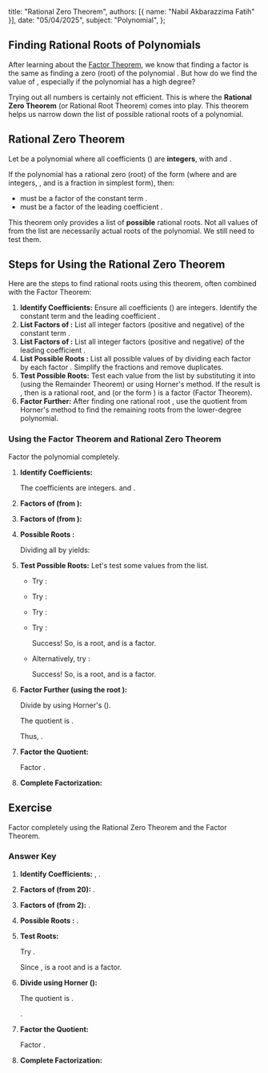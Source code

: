   title: "Rational Zero Theorem",
  authors: [{ name: "Nabil Akbarazzima Fatih" }],
  date: "05/04/2025",
  subject: "Polynomial",
};

## Finding Rational Roots of Polynomials

After learning about the [Factor Theorem](/subject/high-school/11/mathematics/polynomial/factor-theorem), we know that finding a factor <InlineMath math="(x-c)" /> is the same as finding a zero (root) <InlineMath math="c" /> of the polynomial <InlineMath math="P(x)" />. But how do we find the value of <InlineMath math="c" />, especially if the polynomial has a high degree?

Trying out all numbers is certainly not efficient. This is where the **Rational Zero Theorem** (or Rational Root Theorem) comes into play. This theorem helps us narrow down the list of possible rational roots of a polynomial.

## Rational Zero Theorem

Let <InlineMath math="P(x) = a_n x^n + a_{n-1} x^{n-1} + \dots + a_1 x + a_0" /> be a polynomial where all coefficients (<InlineMath math="a_n, a_{n-1}, \dots, a_1, a_0" />) are **integers**, with <InlineMath math="a_n \neq 0" /> and <InlineMath math="a_0 \neq 0" />.

If the polynomial <InlineMath math="P(x)" /> has a rational zero (root) of the form <InlineMath math="\frac{p}{q}" /> (where <InlineMath math="p" /> and <InlineMath math="q" /> are integers, <InlineMath math="q \neq 0" />, and <InlineMath math="\frac{p}{q}" /> is a fraction in simplest form), then:

- <InlineMath math="p" /> must be a factor of the constant term <InlineMath math="a_0" />.
- <InlineMath math="q" /> must be a factor of the leading coefficient <InlineMath math="a_n" />.

This theorem only provides a list of **possible** rational roots. Not all values of <InlineMath math="\frac{p}{q}" /> from the list are necessarily actual roots of the polynomial. We still need to test them.

## Steps for Using the Rational Zero Theorem

Here are the steps to find rational roots using this theorem, often combined with the Factor Theorem:

1.  **Identify Coefficients:** Ensure all coefficients (<InlineMath math="a_n, \dots, a_0" />) are integers. Identify the constant term <InlineMath math="a_0" /> and the leading coefficient <InlineMath math="a_n" />.
2.  **List Factors of <InlineMath math="p" />:** List all integer factors (positive and negative) of the constant term <InlineMath math="a_0" />.
3.  **List Factors of <InlineMath math="q" />:** List all integer factors (positive and negative) of the leading coefficient <InlineMath math="a_n" />.
4.  **List Possible Roots <InlineMath math="\frac{p}{q}" />:** List all possible values of <InlineMath math="\frac{p}{q}" /> by dividing each factor <InlineMath math="p" /> by each factor <InlineMath math="q" />. Simplify the fractions and remove duplicates.
5.  **Test Possible Roots:** Test each value <InlineMath math="\frac{p}{q}" /> from the list by substituting it into <InlineMath math="P(x)" /> (using the Remainder Theorem) or using Horner's method. If the result is <InlineMath math="P(\frac{p}{q}) = 0" />, then <InlineMath math="\frac{p}{q}" /> is a rational root, and <InlineMath math="(x - \frac{p}{q})" /> (or the form <InlineMath math="(qx - p)" />) is a factor (Factor Theorem).
6.  **Factor Further:** After finding one rational root <InlineMath math="c" />, use the quotient from Horner's method to find the remaining roots from the lower-degree polynomial.

### Using the Factor Theorem and Rational Zero Theorem

Factor the polynomial <InlineMath math="P(x) = x^3 + 2x^2 - 9x - 18" /> completely.

1.  **Identify Coefficients:**
    
    The coefficients are integers. <InlineMath math="a_0 = -18" /> and <InlineMath math="a_n = 1" />.

2.  **Factors of <InlineMath math="p" /> (from <InlineMath math="a_0 = -18" />):**

    <BlockMath math="\pm 1, \pm 2, \pm 3, \pm 6, \pm 9, \pm 18" />

3.  **Factors of <InlineMath math="q" /> (from <InlineMath math="a_n = 1" />):**

    <BlockMath math="\pm 1" />

4.  **Possible Roots <InlineMath math="\frac{p}{q}" />:**

    Dividing all <InlineMath math="p" /> by <InlineMath math="q = \pm 1" /> yields:

    <BlockMath math="\pm 1, \pm 2, \pm 3, \pm 6, \pm 9, \pm 18" />

5.  **Test Possible Roots:** Let's test some values from the list.

    - Try <InlineMath math="x = 1" />:

      <BlockMath math="P(1) = 1 + 2 - 9 - 18 = -24 \neq 0" />

    - Try <InlineMath math="x = -1" />:

      <BlockMath math="P(-1) = -1 + 2 + 9 - 18 = -8 \neq 0" />

    - Try <InlineMath math="x = 2" />:

      <BlockMath math="P(2) = 8 + 8 - 18 - 18 = -20 \neq 0" />

    - Try <InlineMath math="x = -2" />:

      <BlockMath math="P(-2) = -8 + 8 + 18 - 18 = 0" />
      
      Success! So, <InlineMath math="x = -2" /> is a root, and <InlineMath math="(x+2)" /> is a factor.

    - Alternatively, try <InlineMath math="x = 3" />:

      <BlockMath math="P(3) = (3)^3 + 2(3)^2 - 9(3) - 18 = 27 + 18 - 27 - 18 = 0" />
      
      Success! So, <InlineMath math="x = 3" /> is a root, and <InlineMath math="(x-3)" /> is a factor.

6.  **Factor Further (using the root <InlineMath math="x = 3" />):**

    Divide <InlineMath math="P(x)" /> by <InlineMath math="(x-3)" /> using Horner's (<InlineMath math="c = 3" />).

    <BlockMath
      math="
    \begin{array}{c|cccc}
    3 & 1 & 2 & -9 & -18 \\
      &   & 3 & 15 & 18 \\
    \hline
      & 1 & 5 & 6 & \boxed{0} \\
    \end{array}
    "
    />

    The quotient is <InlineMath math="H(x) = x^2 + 5x + 6" />.
    
    Thus, <InlineMath math="P(x) = (x-3)(x^2 + 5x + 6)" />.

7.  **Factor the Quotient:**

    Factor <InlineMath math="x^2 + 5x + 6" />.

    <BlockMath math="x^2 + 5x + 6 = (x+2)(x+3)" />

8.  **Complete Factorization:**

    <BlockMath math="P(x) = (x-3)(x+2)(x+3)" />

## Exercise

Factor <InlineMath math="P(x) = 2x^3 - 3x^2 - 12x + 20" /> completely using the Rational Zero Theorem and the Factor Theorem.

### Answer Key

1.  **Identify Coefficients:** <InlineMath math="a_0 = 20" />, <InlineMath math="a_n = 2" />.
2.  **Factors of <InlineMath math="p" /> (from 20):** <InlineMath math="\pm 1, \pm 2, \pm 4, \pm 5, \pm 10, \pm 20" />.
3.  **Factors of <InlineMath math="q" /> (from 2):** <InlineMath math="\pm 1, \pm 2" />.
4.  **Possible Roots <InlineMath math="\frac{p}{q}" />:** <InlineMath math="\pm 1, \pm 2, \pm 4, \pm 5, \pm 10, \pm 20, \pm 1/2, \pm 5/2" />.
5.  **Test Roots:**
    
    Try <InlineMath math="x = 2" />.

    <div className="flex flex-col gap-4">
      <BlockMath math="P(2) = 2(2)^3 - 3(2)^2 - 12(2) + 20" />
      <BlockMath math="P(2) = 2(8) - 3(4) - 24 + 20" />
      <BlockMath math="P(2) = 16 - 12 - 24 + 20" />
      <BlockMath math="P(2) = 4 - 4 = 0" />
    </div>

    Since <InlineMath math="P(2)=0" />, <InlineMath math="x=2" /> is a root and <InlineMath math="(x-2)" /> is a factor.

6.  **Divide using Horner (<InlineMath math="c = 2" />):**

    <BlockMath
      math="
    \begin{array}{c|cccc}
    2 & 2 & -3 & -12 & 20 \\
      &   & 4 & 2 & -20 \\
    \hline
      & 2 & 1 & -10 & \boxed{0} \\
    \end{array}
    "
    />

    The quotient is <InlineMath math="H(x) = 2x^2 + x - 10" />.

    <InlineMath math="P(x) = (x-2)(2x^2 + x - 10)" />.

7.  **Factor the Quotient:**

    Factor <InlineMath math="2x^2 + x - 10" />.

    <BlockMath math="2x^2 + x - 10 = (2x+5)(x-2)" />

8.  **Complete Factorization:**

    <div className="flex flex-col gap-4">
      <BlockMath math="P(x) = (x-2)(2x+5)(x-2)" />
      <BlockMath math="P(x) = (x-2)^2 (2x+5)" />
    </div>
